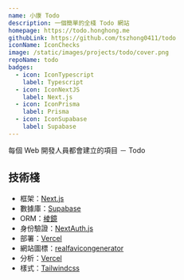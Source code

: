 ```yaml
---
name: 小康 Todo
description: 一個簡單的全棧 Todo 網站
homepage: https://todo.honghong.me
githubLink: https://github.com/tszhong0411/todo
iconName: IconChecks
image: /static/images/projects/todo/cover.png
repoName: todo
badges:
  - icon: IconTypescript
    label: Typescript
  - icon: IconNextJS
    label: Next.js
  - icon: IconPrisma
    label: Prisma
  - icon: IconSupabase
    label: Supabase
---
```


每個 Web 開發人員都會建立的項目 － Todo

## 技術棧

- 框架：[Next.js](https://nextjs.org/)
- 數據庫：[Supabase](https://supabase.com/)
- ORM：[棱鏡](https://prisma.io/)
- 身份驗證：[NextAuth.js](https://next-auth.js.org/)
- 部署：[Vercel](https://vercel.com)
- 網站圖標：[realfavicongenerator](https://realfavicongenerator.net/)
- 分析：[Vercel](https://vercel.com/)
- 樣式：[Tailwindcss](https://tailwindcss.com)
